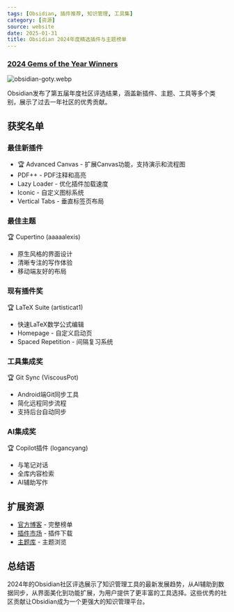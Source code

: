 ```yaml
---
tags: [Obsidian, 插件推荐, 知识管理, 工具集]
category: [资源]
source: website
date: 2025-01-31
title: Obsidian 2024年度精选插件与主题榜单
---
```


### [2024 Gems of the Year Winners](https://obsidian.md/blog/2024-goty-winners/)

![obsidian-goty.webp](https://img.mengpeng.tech/i/2025/02/07/67a5e451ca524.webp)

Obsidian发布了第五届年度社区评选结果，涵盖新插件、主题、工具等多个类别，展示了过去一年社区的优秀贡献。

## 获奖名单

### 最佳新插件
- 🏆 Advanced Canvas - 扩展Canvas功能，支持演示和流程图
- PDF++ - PDF注释和高亮
- Lazy Loader - 优化插件加载速度
- Iconic - 自定义图标系统
- Vertical Tabs - 垂直标签页布局

### 最佳主题
🏆 Cupertino (aaaaalexis)
- 原生风格的界面设计
- 清晰专注的写作体验
- 移动端友好的布局

### 现有插件奖
🏆 LaTeX Suite (artisticat1)
- 快速LaTeX数学公式编辑
- Homepage - 自定义启动页
- Spaced Repetition - 间隔复习系统

### 工具集成奖
🏆 Git Sync (ViscousPot)
- Android端Git同步工具
- 简化远程同步流程
- 支持后台自动同步

### AI集成奖
🏆 Copilot插件 (logancyang)
- 与笔记对话
- 全库内容检索
- AI辅助写作

## 扩展资源

- [官方博客](https://obsidian.md/blog/2024-goty-winners/) - 完整榜单
- [插件市场](https://obsidian.md/plugins) - 插件下载
- [主题库](https://obsidian.md/themes) - 主题浏览

## 总结语

2024年的Obsidian社区评选展示了知识管理工具的最新发展趋势，从AI辅助到数据同步，从界面美化到功能扩展，为用户提供了更丰富的工具选择。这些优秀的社区贡献让Obsidian成为一个更强大的知识管理平台。 
